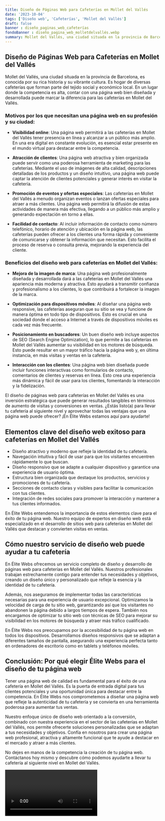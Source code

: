 ```yaml
---
title: Diseño de Páginas Web para Cafeterías en Mollet del Vallés
date: '2023-10-04'
tags: ['Diseño web', 'Cafeterías', 'Mollet del Vallés']
draft: false
banner : diseño_paginas_web_cafeterías
fondoBanner : diseño_pagina_web_molletdelvallés.webp
summary: Mollet del Vallés, una ciudad situada en la provincia de Barcelona, es conocida por su rica historia y su vibrante cultura. Es hogar de diversas cafeterías que forman parte del tejido social y económico local. En un lugar donde la competencia es alta, contar con una página web bien diseñada y desarrollada puede marcar la diferencia para las cafeterías en Mollet del Vallés.
---
```


## Diseño de Páginas Web para Cafeterías en Mollet del Vallés

Mollet del Vallés, una ciudad situada en la provincia de Barcelona, es conocida por su rica historia y su vibrante cultura. Es hogar de diversas cafeterías que forman parte del tejido social y económico local. En un lugar donde la competencia es alta, contar con una página web bien diseñada y desarrollada puede marcar la diferencia para las cafeterías en Mollet del Vallés.

### Motivos por los que necesitan una página web en su profesión y su ciudad:

- **Visibilidad online**: Una página web permitirá a las cafeterías en Mollet del Vallés tener presencia en línea y alcanzar a un público más amplio. En una era digital en constante evolución, es esencial estar presente en el mundo virtual para destacar entre la competencia.

- **Atracción de clientes**: Una página web atractiva y bien organizada puede servir como una poderosa herramienta de marketing para las cafeterías. Mediante el uso de imágenes de alta calidad, descripciones detalladas de los productos y un diseño intuitivo, una página web puede captar la atención de clientes potenciales y generar interés en visitar la cafetería.

- **Promoción de eventos y ofertas especiales**: Las cafeterías en Mollet del Vallés a menudo organizan eventos o lanzan ofertas especiales para atraer a más clientes. Una página web permitirá la difusión de estas actividades de manera más efectiva, llegando a un público más amplio y generando expectación en torno a ellas.

- **Facilidad de contacto**: Al incluir información de contacto como número telefónico, horario de atención y ubicación en la página web, las cafeterías pueden ofrecer a los clientes una forma rápida y conveniente de comunicarse y obtener la información que necesitan. Esto facilita el proceso de reserva o consulta previa, mejorando la experiencia del cliente.

### Beneficios del diseño web para cafeterías en Mollet del Vallés:

- **Mejora de la imagen de marca**: Una página web profesionalmente diseñada y desarrollada dará a las cafeterías en Mollet del Vallés una apariencia más moderna y atractiva. Esto ayudará a transmitir confianza y profesionalismo a los clientes, lo que contribuirá a fortalecer la imagen de la marca.

- **Optimización para dispositivos móviles**: Al diseñar una página web responsive, las cafeterías aseguran que su sitio se vea y funcione de manera óptima en todo tipo de dispositivos. Esto es crucial en una sociedad donde el acceso a Internet a través de dispositivos móviles es cada vez más frecuente.

- **Posicionamiento en buscadores**: Un buen diseño web incluye aspectos de SEO (Search Engine Optimization), lo que permite a las cafeterías en Mollet del Vallés aumentar su visibilidad en los motores de búsqueda. Esto puede resultar en un mayor tráfico hacia la página web y, en última instancia, en más visitas y ventas en la cafetería.

- **Interacción con los clientes**: Una página web bien diseñada puede incluir funciones interactivas como formularios de contacto, comentarios de clientes y reservas en línea. Esto crea una experiencia más dinámica y fácil de usar para los clientes, fomentando la interacción y la fidelización.

El diseño de páginas web para cafeterías en Mollet del Vallés es una inversión estratégica que puede generar resultados tangibles en términos de aumento de visitas y conversiones en ventas. ¿Estás listo(a) para llevar tu cafetería al siguiente nivel y aprovechar todas las ventajas que una página web puede ofrecer? ¡En Élite Webs estamos aquí para ayudarte!

<GifSeo />

<Cta />

## Elementos clave del diseño web exitoso para cafeterías en Mollet del Vallés

- Diseño atractivo y moderno que refleje la identidad de tu cafetería.
- Navegación intuitiva y fácil de usar para que los visitantes encuentren rápidamente lo que buscan.
- Diseño responsivo que se adapte a cualquier dispositivo y garantice una experiencia de usuario óptima.
- Estructura bien organizada que destaque los productos, servicios y promociones de tu cafetería.
- Secciones de contacto claras y visibles para facilitar la comunicación con tus clientes.
- Integración de redes sociales para promover la interacción y mantener a tus clientes informados.

En Élite Webs entendemos la importancia de estos elementos clave para el éxito de tu página web. Nuestro equipo de expertos en diseño web está especializado en el desarrollo de sitios web para cafeterías en Mollet del Vallés que destacan y convierten visitas en ventas.

## Cómo nuestro servicio de diseño web puede ayudar a tu cafetería

En Élite Webs ofrecemos un servicio completo de diseño y desarrollo de páginas web para cafeterías en Mollet del Vallés. Nuestros profesionales trabajan estrechamente contigo para entender tus necesidades y objetivos, creando un diseño único y personalizado que refleje la esencia y la identidad de tu cafetería.

Además, nos aseguramos de implementar todas las características necesarias para una experiencia de usuario excepcional. Optimizamos la velocidad de carga de tu sitio web, garantizando así que los visitantes no abandonen la página debido a largos tiempos de espera. También nos encargamos de optimizar tu sitio web con técnicas de SEO para mejorar su visibilidad en los motores de búsqueda y atraer más tráfico cualificado.

En Élite Webs nos preocupamos por la accesibilidad de tu página web en todos los dispositivos. Desarrollamos diseños responsivos que se adaptan a diferentes tamaños de pantalla, asegurando una experiencia perfecta tanto en ordenadores de escritorio como en tablets y teléfonos móviles.

## Conclusión: Por qué elegir Élite Webs para el diseño de tu página web

Tener una página web de calidad es fundamental para el éxito de una cafetería en Mollet del Vallés. Es la puerta de entrada digital para tus clientes potenciales y una oportunidad única para destacar entre la competencia. En Élite Webs nos comprometemos a diseñar una página web que refleje la autenticidad de tu cafetería y se convierta en una herramienta poderosa para aumentar tus ventas.

Nuestro enfoque único de diseño web orientado a la conversión, combinado con nuestra experiencia en el sector de las cafeterías en Mollet del Vallés, nos permite ofrecerte soluciones personalizadas que se adaptan a tus necesidades y objetivos. Confía en nosotros para crear una página web profesional, atractiva y altamente funcional que te ayude a destacar en el mercado y atraer a más clientes.

No dejes en manos de la competencia la creación de tu página web. Contáctanos hoy mismo y descubre cómo podemos ayudarte a llevar tu cafetería al siguiente nivel en Mollet del Vallés.

<Video />

<CtaBot job='Cafeterías' city='Mollet del Vallés'/>

<Gmaps query='Mollet del Vallés+españa+maps' />